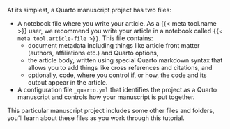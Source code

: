 At its simplest, a Quarto manuscript project has two files:

-   A notebook file where you write your article. As a {{< meta tool.name >}} user, we recommend you write your article in a notebook called `{{< meta tool.article-file >}}`. This file contains:
    -   document metadata including things like article front matter (authors, affiliations etc.) and Quarto options,
    -   the article body, written using special Quarto markdown syntax that allows you to add things like cross references and citations, and
    -   optionally, code, where you control if, or how, the code and its output appear in the article.
-   A configuration file `_quarto.yml` that identifies the project as a Quarto manuscript and controls how your manuscript is put together.

This particular manuscript project includes some other files and folders, you'll learn about these files as you work through this tutorial.

